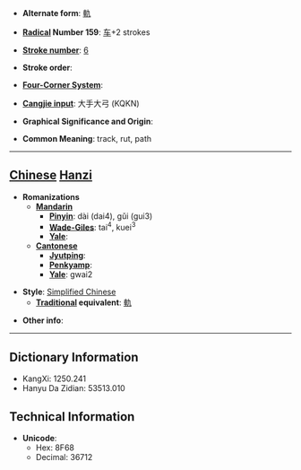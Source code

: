 * '''Alternate form''': [[軌]]

* '''[[Wiktionary:Chinese radical index| Radical]] Number 159''': [[Wiktionary:Chinese radical index 车|车]]+2 strokes

* '''[[Wiktionary:Chinese total strokes index|Stroke number]]''': [[Wiktionary:Chinese total strokes index 6|6]]

* '''Stroke order''': 

* '''[[Wiktionary:Chinese four corner index|Four-Corner System]]''': 

* '''[[Wiktionary:Chinese Cangjie index|Cangjie input]]''': 大手大弓 (KQKN)

* '''Graphical Significance and Origin''': 

* '''Common Meaning''': track, rut, path

----

== [[Chinese]] [[Hanzi]] ==

* '''Romanizations'''
** '''[[Mandarin]]'''
*** '''[[Pinyin]]''': dài (dai4), gǔi (gui3)
*** '''[[Wade-Giles]]''': tai<sup>4</sup>, kuei<sup>3</sup>
*** '''[[Yale]]''': 
** '''[[Cantonese]]'''
*** '''[[Jyutping]]''':
*** '''[[Penkyamp]]''': 
*** '''[[Yale]]''': gwai2

* '''Style''': [[Simplified Chinese]] 
** '''[[Traditional Chinese|Traditional]] equivalent''': [[軌]]

* '''Other info''': 

----

== Dictionary Information ==

* KangXi: 1250.241
* Hanyu Da Zidian: 53513.010

== Technical Information ==

* '''Unicode''':
** Hex: 8F68
** Decimal: 36712